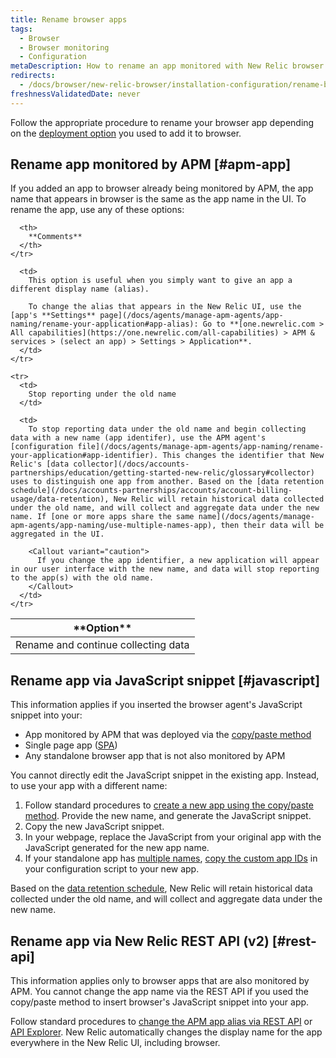 ```yaml
---
title: Rename browser apps
tags:
  - Browser
  - Browser monitoring
  - Configuration
metaDescription: How to rename an app monitored with New Relic browser monitoring.
redirects:
  - /docs/browser/new-relic-browser/installation-configuration/rename-browser-apps
freshnessValidatedDate: never
---
```


Follow the appropriate procedure to rename your browser app depending on the [deployment option](/docs/browser/new-relic-browser/installation-configuration/add-apps-new-relic-browser) you used to add it to browser.

## Rename app monitored by APM [#apm-app]

If you added an app to browser already being monitored by APM, the app name that appears in browser is the same as the app name in the <InlinePopover type="apm" /> UI. To rename the app, use any of these options:

<table>
  <thead>
    <tr>
      <th style={{ width: "200px" }}>
        **Option**
      </th>

      <th>
        **Comments**
      </th>
    </tr>
  </thead>

  <tbody>
    <tr>
      <td>
        Rename and continue collecting data
      </td>

      <td>
        This option is useful when you simply want to give an app a different display name (alias).

        To change the alias that appears in the New Relic UI, use the [app's **Settings** page](/docs/agents/manage-apm-agents/app-naming/rename-your-application#app-alias): Go to **[one.newrelic.com > All capabilities](https://one.newrelic.com/all-capabilities) > APM & services > (select an app) > Settings > Application**.
      </td>
    </tr>

    <tr>
      <td>
        Stop reporting under the old name
      </td>

      <td>
        To stop reporting data under the old name and begin collecting data with a new name (app identifer), use the APM agent's [configuration file](/docs/agents/manage-apm-agents/app-naming/rename-your-application#app-identifier). This changes the identifier that New Relic's [data collector](/docs/accounts-partnerships/education/getting-started-new-relic/glossary#collector) uses to distinguish one app from another. Based on the [data retention schedule](/docs/accounts-partnerships/accounts/account-billing-usage/data-retention), New Relic will retain historical data collected under the old name, and will collect and aggregate data under the new name. If [one or more apps share the same name](/docs/agents/manage-apm-agents/app-naming/use-multiple-names-app), then their data will be aggregated in the UI.

        <Callout variant="caution">
          If you change the app identifier, a new application will appear in our user interface with the new name, and data will stop reporting to the app(s) with the old name.
        </Callout>
      </td>
    </tr>
  </tbody>
</table>

## Rename app via JavaScript snippet [#javascript]

This information applies if you inserted the browser agent's JavaScript snippet into your:

* App monitored by APM that was deployed via the [copy/paste method](/docs/browser/new-relic-browser/installation-configuration/add-apps-new-relic-browser#copy-paste-app)
* Single page app ([SPA](/docs/browser/single-page-app-monitoring/get-started/add-apps-single-page-app-monitoring))
* Any standalone browser app that is not also monitored by APM

You cannot directly edit the JavaScript snippet in the existing app. Instead, to use your app with a different name:

1. Follow standard procedures to [create a new app using the copy/paste method](/docs/browser/new-relic-browser/installation-configuration/add-apps-new-relic-browser#copy-paste-app). Provide the new name, and generate the JavaScript snippet.
2. Copy the new JavaScript snippet.
3. In your webpage, replace the JavaScript from your original app with the JavaScript generated for the new app name.
4. If your standalone app has [multiple names](/docs/agents/manage-apm-agents/app-naming/use-multiple-names-app), [copy the custom app IDs](/docs/browser/new-relic-browser/installation-configuration/copy-browser-monitoring-license-key-app-id) in your configuration script to your new app.

Based on the [data retention schedule](/docs/accounts-partnerships/accounts/account-billing-usage/data-retention), New Relic will retain historical data collected under the old name, and will collect and aggregate data under the new name.

## Rename app via New Relic REST API (v2) [#rest-api]

This information applies only to browser apps that are also monitored by APM. You cannot change the app name via the REST API if you used the copy/paste method to insert browser's JavaScript snippet into your app.

Follow standard procedures to [change the APM app alias via REST API](/docs/apis/rest-api-v2/application-examples-v2/change-alias-your-application-v2) or [API Explorer](https://rpm.newrelic.com/api/explore/applications/update). New Relic automatically changes the display name for the app everywhere in the New Relic UI, including browser.
